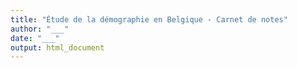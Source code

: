 ```yaml
---
title: "Étude de la démographie en Belgique - Carnet de notes"
author: "___"
date: "___"
output: html_document
---
```


<!--% Ce carnet de notes doit comprendre une courte introduction, ainsi que 15 à 20 graphiques ou tableaux qui doivent être commentés. Chaque graphiques doit avoir des labels et des unités des axes corrects. Le document doit être structuré en sections avec des titres informatifs. Il doit être compilable (bouton "Knit") sans erreurs. -->

